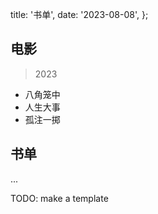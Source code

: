   title: '书单',
  date: '2023-08-08',
};

## 电影

> 2023

- 八角笼中
- 人生大事
- 孤注一掷

## 书单

...

TODO: make a template
